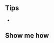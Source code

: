 ::: {.callout-note}
## Tips
* 
:::
  
::: {.callout-tip collapse="true"}
## Show me how
```r

```
:::